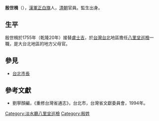 '''殷世楫'''（{{bd|？||？||}}），[[漢軍正白旗|漢軍正白旗]]人，[[清朝|清朝]]官員。監生出身。

== 生平 ==
殷世楫於1755年（乾隆20年）接替[[盧士吉|盧士吉]]，於[[台灣|台灣]][[台北|台北]]地區擔任[[八里坌|八里坌]][[巡檢|巡檢]]一職，是大台北地區的地方父母官。

==參見==
*[[台北市長|台北市長]]

==參考文獻==
*劉寧顏編，《重修台灣省通志》，台北市，台灣省文獻委員會，1994年。
{{start box}}
{{s-off}}
{{s-before|[[盧士吉|盧士吉]]}}
{{s-title|[[八里坌|八里坌]][[巡檢|巡檢]]|1755年上任}}
{{s-after|[[盧士吉|盧士吉]]}}
{{s-before|[[曹煜_(清朝)|曹煜]]}}
{{s-title|[[台灣府|台灣府]][[新港鄉|新港]][[巡檢|巡檢]]|1753年上任}}
{{s-after|[[沈鈺|沈鈺]]}}
{{end box}}
{{清朝人物小作品}}

{{DEFAULTSORT:Yin殷世楫}}
[[Category:淡水廳八里坌巡檢|Category:淡水廳八里坌巡檢]]
[[Category:殷姓|Category:殷姓]]